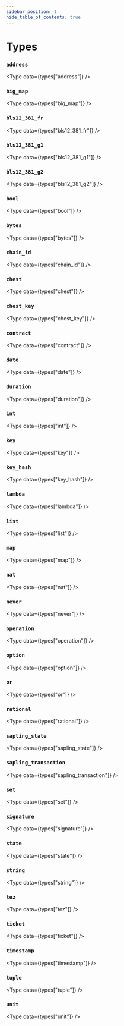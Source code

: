 ```yaml
---
sidebar_position: 1
hide_table_of_contents: true
---
```


# Types

<!-- Custom component -->


### `address`

<Type data={types["address"]} />

### `big_map`

<Type data={types["big_map"]} />

### `bls12_381_fr`

<Type data={types["bls12_381_fr"]} />

### `bls12_381_g1`

<Type data={types["bls12_381_g1"]} />

### `bls12_381_g2`

<Type data={types["bls12_381_g2"]} />

### `bool`

<Type data={types["bool"]} />

### `bytes`

<Type data={types["bytes"]} />

### `chain_id`

<Type data={types["chain_id"]} />

### `chest`

<Type data={types["chest"]} />

### `chest_key`

<Type data={types["chest_key"]} />

### `contract`

<Type data={types["contract"]} />

### `date`

<Type data={types["date"]} />

### `duration`

<Type data={types["duration"]} />

### `int`

<Type data={types["int"]} />

### `key`

<Type data={types["key"]} />

### `key_hash`

<Type data={types["key_hash"]} />

### `lambda`

<Type data={types["lambda"]} />

### `list`

<Type data={types["list"]} />

### `map`

<Type data={types["map"]} />

### `nat`

<Type data={types["nat"]} />

### `never`

<Type data={types["never"]} />

### `operation`

<Type data={types["operation"]} />

### `option`

<Type data={types["option"]} />

### `or`

<Type data={types["or"]} />

### `rational`

<Type data={types["rational"]} />

### `sapling_state`

<Type data={types["sapling_state"]} />

### `sapling_transaction`

<Type data={types["sapling_transaction"]} />

### `set`

<Type data={types["set"]} />

### `signature`

<Type data={types["signature"]} />

### `state`

<Type data={types["state"]} />

### `string`

<Type data={types["string"]} />

### `tez`

<Type data={types["tez"]} />

### `ticket`

<Type data={types["ticket"]} />

### `timestamp`

<Type data={types["timestamp"]} />

### `tuple`

<Type data={types["tuple"]} />

### `unit`

<Type data={types["unit"]} />

